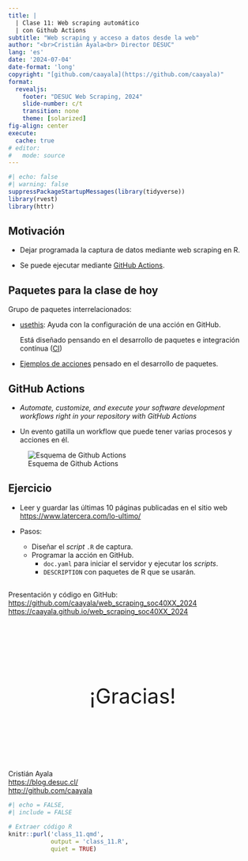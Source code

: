 ```yaml
---
title: |
  | Clase 11: Web scraping automático
  | con Github Actions
subtitle: "Web scraping y acceso a datos desde la web"
author: "<br>Cristián Ayala<br> Director DESUC"
lang: 'es'
date: '2024-07-04'
date-format: 'long'
copyright: "[github.com/caayala](https://github.com/caayala)"
format: 
  revealjs:
    footer: "DESUC Web Scraping, 2024"
    slide-number: c/t
    transition: none
    theme: [solarized]
fig-align: center
execute: 
  cache: true
# editor: 
#   mode: source
---
```



```r
#| echo: false
#| warning: false
suppressPackageStartupMessages(library(tidyverse))
library(rvest)
library(httr)
```


## Motivación

- Dejar programada la captura de datos mediante web scraping en R.

- Se puede ejecutar mediante [GitHub Actions](https://docs.github.com/en/actions).



## Paquetes para la clase de hoy

Grupo de paquetes interrelacionados:

- [usethis](https://usethis.r-lib.org/reference/use_github_action.html):
Ayuda con la configuración de una acción en GitHub.

    Está diseñado pensando en el desarrollo de paquetes e integración contínua
    ([CI](https://es.wikipedia.org/wiki/Integración_continua))

- [Ejemplos de acciones](https://github.com/r-lib/actions/blob/v2/examples/README.md) 
pensado en el desarrollo de paquetes.


## GitHub Actions

- _Automate, customize, and execute your software development workflows right in your repository with GitHub Actions_

- Un evento gatilla un workflow que puede tener varias procesos y acciones en él.

![Esquema de Github Actions](https://dev-to-uploads.s3.amazonaws.com/uploads/articles/mgqzpz7yrlrc6z0pgb9p.png)


## Ejercicio

- Leer y guardar las últimas 10 páginas publicadas en el sitio web
<https://www.latercera.com/lo-ultimo/>

- Pasos: 
  - Diseñar el _script_ `.R` de captura.
  - Programar la acción en GitHub.
    - `doc.yaml` para iniciar el servidor y ejecutar los _scripts_.
    - `DESCRIPTION` con paquetes de R que se usarán.


## {.smaller}

Presentación y código en GitHub:\
<https://github.com/caayala/web_scraping_soc40XX_2024>\
<https://caayala.github.io/web_scraping_soc40XX_2024>

<br>

::: {style="font-size:3em; text-align:center; padding: 50px;"}
¡Gracias!
:::

<br> 
Cristián Ayala\
<https://blog.desuc.cl/>\
<http://github.com/caayala>


```r
#| echo = FALSE,
#| include = FALSE

# Extraer código R
knitr::purl('class_11.qmd',
            output = 'class_11.R',
            quiet = TRUE)
```
